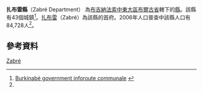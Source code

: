 {{Infobox settlement
|name = 扎布雷縣
|settlement_type = [[布爾古省|布爾古省]][[縣_(布基納法索)|縣份]]
|native_name = Zabré Department
|nickname = 
|image_skyline = 
|image_size = 
|image_caption =
|image_flag = 
|image_seal = 
|seal_size =
|image_map = 
|map_caption = 
|pushpin_map = Burkina Faso
|pushpin_map_caption = 扎布雷縣在布吉納法索的位置
|coordinates_region = 
|subdivision_type = 國家
|subdivision_name = {{flag|Burkina Faso}}
|subdivision_type1 = 大區
|subdivision_name1 = [[中東大區_(布基納法索)|中東大區]]
|subdivision_type2 = [[布吉納法索行政區劃|省]]
|subdivision_name2 = [[布爾古省|布爾古省]]
|subdivision_type3 = 首府
|subdivision_name3 = [[扎布雷|扎布雷]]
|leader_title = 
|leader_name = 
|established_title = 
|established_date = 
|area_total_km2 = 
|population_as_of = 2006
|population_footnotes =<ref name="c2006">[http://www.insd.bf/Documents/Publications/INSD/Publications/Resultats_enquetes/Autres%20enq/Rapport_preliminaire_RGPH06.pdf National 2006 census preliminary results]</ref>
|population_total = 84,728
|population_density_km2 =
|population_blank1_title = 民族
|population_blank1 = 
|timezone =GMT
|coordinates_display = inline,title
|utc_offset = +0
|latd=11
|latm=11
|lats=00
|latNS=N
|longd=0
|longm=38
|longs=00
|longEW=W
|website = 
}}

'''扎布雷縣'''（Zabré Department） 為[[布吉納法索|布吉納法索]][[中東大區_(布基納法索)|中東大區]][[布爾古省|布爾古省]]轄下的[[縣_(布吉納法索)|縣]]。該縣有43個城鎮<ref>[http://www.inforoute-communale.gov.bf/list_vill/centre_est.htm Burkinabé government inforoute communale] {{webarchive|url=https://web.archive.org/web/20081011095259/http://www.inforoute-communale.gov.bf/list_vill/centre_est.htm |date=2008-10-11 }}</ref>。[[扎布雷|扎布雷]]（Zabré）為該縣的首府。2006年人口普查中該縣人口有84,728人<ref name="c2006"/>。

==參考資料==
{{Reflist}}

{{Boulgou}}

[[Category:布爾古省縣份|Zabré]]

{{BurkinaFaso-geo-stub}}